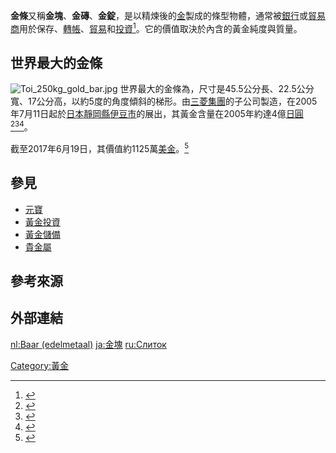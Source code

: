 {{for|美國華盛頓州的城市|金条_(华盛顿州)}}

'''金條'''又稱'''金塊'''、'''金磚'''、'''金錠'''，是以精煉後的[[金|金]]製成的條型物體，通常被[[銀行|銀行]]或[[貿易商|貿易商]]用於保存、[[轉帳|轉帳]]、[[貿易|貿易]]和[[投資|投資]]<ref>{{cite web|url=http://www.goldprice.org/buying-gold/2006/06/what-is-gold-bar.html|title=What is a gold bar?|access-date=2017-05-17|archive-url=https://web.archive.org/web/20100619042515/http://goldprice.org/buying-gold/2006/06/what-is-gold-bar.html|archive-date=2010-06-19|dead-url=yes}}</ref>。它的價值取決於內含的黃金純度與質量。

==世界最大的金條==
[[File:Toi_250kg_gold_bar.jpg|thumb]]
世界最大的金條為{{convert|250|kg}}，尺寸是45.5公分長、22.5公分寬、17公分高，以約5度的角度傾斜的梯形。由[[三菱集團|三菱集團]]的子公司{{link-ja|三菱原料股份公司|三菱マテリアル}}製造，在2005年7月11日起於[[日本|日本]][[靜岡縣|靜岡縣]][[伊豆市|伊豆市]]的{{link-en|土肥黃金館|Toi Gold Museum}}展出，其黃金含量在2005年約達4億[[日圓|日圓]]<ref>{{cite web |url=http://www.oanda.com/currency/historical-rates |title=Historical Exchange Rates |publisher=OANDA Services |accessdate=14 January 2010 |archive-date=2011-02-02 |archive-url=https://web.archive.org/web/20110202154335/http://www.oanda.com/currency/historical-rates |dead-url=no }}</ref><ref>{{cite web |publisher=The Japan Journal |date=November 2005 |url=http://www.japanjournal.jp/tjje/show_art.php?INDyear=05&INDmon=11&artid=8316a817e8ec467bca342634350f8202&page=1 |title=Three Diamonds Cast Gold-Medal Gold Bar |accessdate=March 10, 2010 |deadurl=yes |archiveurl=https://web.archive.org/web/20110722111143/http://www.japanjournal.jp/tjje/show_art.php?INDyear=05&INDmon=11&artid=8316a817e8ec467bca342634350f8202&page=1 |archivedate=2011年7月22日 |df= }}</ref><ref>{{cite web |publisher=Japan Times |date=June 17, 2005 |url=http://www.japantimes.co.jp/news/2005/06/17/news/mitsubishi-makes-record-size-gold-bar/ |title=Mitsubishi makes record-size gold bar |accessdate=March 10, 2010 |archive-date=2015-05-31 |archive-url=https://web.archive.org/web/20150531011656/http://www.japantimes.co.jp/news/2005/06/17/news/mitsubishi-makes-record-size-gold-bar/ |dead-url=no }}</ref>。

截至2017年6月19日，其價值約1125萬[[美金|美金]]。<ref>{{cite web|url=http://www.gold.org/investment/statistics/gold_price_chart/|title=Interactive gold price chart - Gold Market Price - World Gold Council|publisher=|accessdate=2017-05-17|archive-date=2013-10-29|archive-url=https://web.archive.org/web/20131029193409/http://www.gold.org/investment/statistics/gold_price_chart/|dead-url=no}}</ref>

==參見==
*[[元寶|元寶]]
*[[黃金投資|黃金投資]]
*[[黃金儲備|黃金儲備]]
*[[貴金屬|貴金屬]]

==參考來源==
{{Reflist|30em}}

== 外部連結 ==
{{Commons category|Gold ingots}}

[[Category:黃金|Category:黃金]]

[[nl:Baar_(edelmetaal)|nl:Baar (edelmetaal)]]
[[ja:金塊|ja:金塊]]
[[ru:Слиток|ru:Слиток]]
